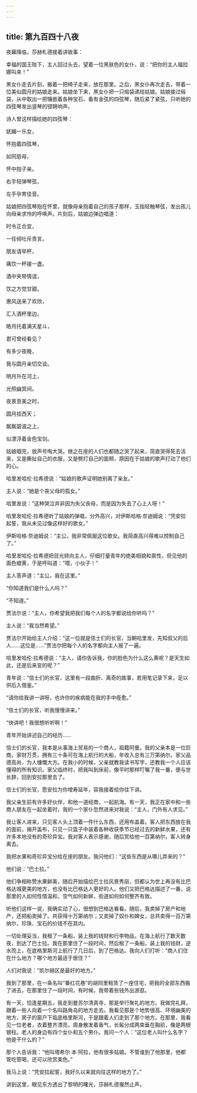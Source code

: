 ```yaml
---
---
---
```

title: 第九百四十八夜
---






夜幕降临，莎赫札德接着讲故事：





幸福的国王陛下，主人回过头去，望着一位黑肤色的女仆，说：“把你的主人福拉娜叫来！”

黑女仆走去片刻，搬着一把椅子走来，放在那里。之后，黑女仆再次走去，带着一位美似圆月的姑娘走来。姑娘坐下来，黑女仆把一只缎袋递给姑娘。姑娘接过缎袋，从中取出一把镶嵌着各种宝石、备有金弦的四弦琴，随后紧了紧弦，只听她的四弦琴发出竖琴的铿锵响声。

诗人曾这样描绘她的四弦琴：


妩媚一乐女，

怀抱着四弦琴，

如同慈母，

怀中抱子亲。

右手轻弹琴弦，

左手孕育佳音。



姑娘把四弦琴抱在怀里，就像母亲抱着自己的孩子那样，玉指轻触琴弦，发出孩儿向母亲求怜的呼唤声。片刻后，姑娘边弹边唱道：


时令正合宜，

一任倾吐斥责言。

朋友请举杯，

痛饮一杯接一盏。

酒中夹带情谊，

饮之方觉甘甜。

惠风送来了欢欣，

汇入酒杯里边。

皓月托着满天星斗，

君可曾经看见？

有多少夜晚，

我与圆月亲切交谈。

明月升在河上，

光照幽冥间。

夜景至美之时，

圆月挂西天；

粼粼碧波之上，

似漂浮着金色宝剑。



姑娘唱完，放声号啕大哭。继之在座的人们也都随之哭了起来，简直哭得死去活来，又是撕扯自己的衣服，又是劈打自己的面颊，原因在于姑娘的歌声打动了他们的心。

哈里发哈伦·拉希德说：“姑娘的歌声证明她别离了亲友。”

主人说：“她是个丧父母的孤女。”

哈里发说：“这种哭泣并非因为失父丧母，而是因为失去了心上人呀！”

哈里发哈伦·拉希德听了姑娘的弹唱，分外高兴，对伊斯哈格·奈迪姆说：“凭安拉起誓，我从未见过像这样好的歌女。”

伊斯哈格·奈迪姆说：“主公，我非常佩服这位歌女。我简直高兴得难以控制自己了。”

哈里发哈伦·拉希德把目光转向主人，仔细打量青年的绝美相貌和禀性，但见他的面色蜡黄，于是呼叫道：“喂，小伙子！”

主人答声道：“主公，我在这里。”

“你知道我们是什么人吗？”

“不知道。”

贾法尔说：“主人，你希望我把我们每个人的名字都说给你听吗？”

主人说：“我当然希望。”

贾法尔开始给主人介绍：“这一位就是信士们的长官，当朝哈里发，先知叔父的后人……这位是……”贾法尔把每个人的名字都向主人报了一遍。

哈里发哈伦·拉希德说：“主人，请你告诉我，你的脸色为什么这么黄呢？是天生如此，还是后来变的呢？”

青年说：“信士们的长官，这里有一段曲折、离奇的故事，若用笔记录下来，足以供后入借鉴。”

“请你给我讲一讲呀，也许你的疾病能在我的手中痊愈。”

“信士们的长官，听我慢慢讲来。”

“快讲吧！我很想听听啊！”





青年开始讲述自己的经历……

信士们的长官，我本是从事海上贸易的一个商人，祖籍阿曼。我的父亲本是一位巨商，家财万贯，拥有三十条可在海上航行的大船，年收入总有三万第纳尔。家父品德高尚，为人慷慨大方。在我小的时候，父亲就教我读书写字，还教我一个人应该懂得的所有知识。家父临终时，把我叫到床前，像平时那样叮嘱了我一番，便与世长辞，回到安拉那里去了。

信士们的长官，愿安拉为你增寿延年，容我接着给你往下讲。

我父亲生前有许多好伙伴，和他一道经商，一起航海。有一天，我正在家中和一些商人朋友在一起坐着时，我的一个家仆忽然进来对我说：“主人，门外有人求见。”

我让客人进来，只见客人头上顶着一件什么东西，还用布盖着。客人把东西放在我的面前，揭开盖布，只见一只篮子中装着各种收获季节已经过去的新鲜水果，还有许多本地没有的奇珍异宝。我对客人表示感谢，随后赏给他一百第纳尔，客人转身离去。

我把水果和奇珍异宝分给在座的朋友。我问他们：“这些东西是从哪儿弄来的？”

他们说：“巴士拉。”

他们争相称赞水果鲜美，随后开始描绘巴士拉风景秀丽，但都认为世上再没有比巴格达城更美的地方，也没有比巴格达人更好的人。他们又把巴格达描述了一番，说那里的人如何性情温和，空气如何新鲜，街道如何如何整齐有致。

听他们这样一说，我确实动了心，很想到巴格达看看。随后，我卖掉了房产和地产，还把船卖掉了。共获得十万第纳尔；又卖掉了奴仆和婢女，总共卖得一百万第纳尔，珍珠、宝石的价钱不在其内。

一切处理妥当，我租了一条船，装上我的钱财和行李物品，在海上航行了数天数夜，到达了巴士拉。我在那里住了一段时间，然后租了一条船，装上我的钱财，逆水而上，在底格里斯河上航行了几日后，到了巴格达。我向人们打听：“商人们住在什么地方？哪个地方最适于居住？”

人们对我说：“凯尔赫区是最好的地方。”

我到了那里，在一条名叫“番红花巷”的胡同里租赁了一座住宅，把我的全部东西搬了进去，在那里住了一段时间，有时候，我带着些钱外出游逛。

有一天，恰逢星期五，我走到曼苏尔清真寺，那是举行聚礼的地方。我做完礼拜，跟着一些人向着一个名叫路角岛的地方走去。我看见那是个地势很高、环境幽美的地方，房子的窗户下临底格里斯河，于是跟着人们走到了那个地方。在那里，我看见一位老者，衣着整齐漂亮，周身散发着香气，长髯分成两束垂在胸前，像是两根银柱。老人的身边有四个女仆和五个男仆。我问一个人：“这位老人叫什么名字？他是干什么的？”

那个人告诉我：“他叫塔希尔·本·阿拉，他有很多姑娘。不管谁到了他那里，他都管吃管喝，还可以欣赏美色。”

我马上说：“凭安拉起誓，我好久以来就向往这样的地方了。”





讲到这里，眼见东方透出了黎明的曙光，莎赫札德戛然止声。